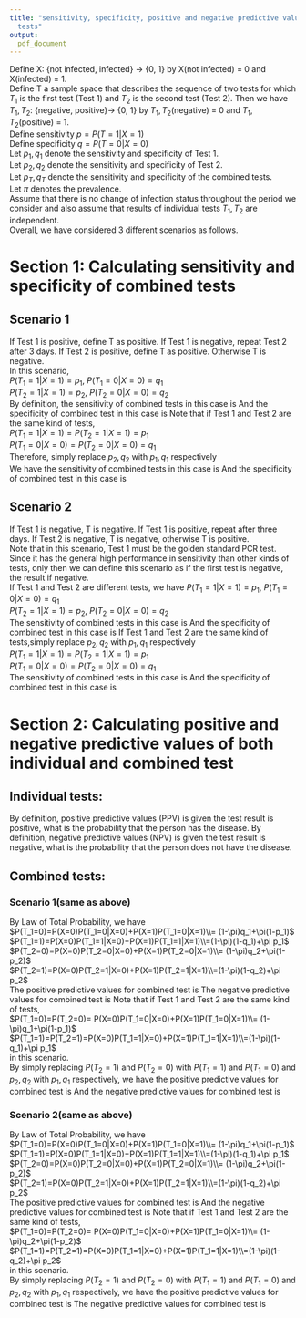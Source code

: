 ```yaml
---
title: "sensitivity, specificity, positive and negative predictive values of combined
  tests"
output:
  pdf_document
---
```


Define X: {not infected, infected} $\rightarrow$ {0, 1} by X(not infected) = 0 and X(infected) = 1.\
Define T a sample space that describes the sequence of two tests for which $T_1$ is the first test (Test 1) and $T_2$ is the second test (Test 2). Then we have $T_1, T_2$: {negative, positive}$\rightarrow$ {0, 1} by $T_1, T_2$(negative) = 0 and $T_1, T_2$(positive) = 1.\
Define sensitivity $p=P(T=1|X=1)$\
Define specificity $q=P(T=0|X=0)$\
Let $p_1, q_1$ denote the sensitivity and specificity of Test 1.\
Let $p_2, q_2$ denote the sensitivity and specificity of Test 2.\
Let $p_T, q_T$ denote the sensitivity and specificity of the combined tests.\
Let $\pi$ denotes the prevalence.\
Assume that there is no change of infection status throughout the period we consider and also assume that results of individual tests $T_1, T_2$ are independent.\
Overall, we have considered 3 different scenarios as follows.

# Section 1: Calculating sensitivity and specificity of combined tests

## Scenario 1
If Test 1 is positive, define T as positive. If Test 1 is negative, repeat Test 2 after 3 days. If Test 2 is positive, define T as positive. Otherwise T is negative.\
In this scenario,\
$P(T_1=1|X=1)=p_1$, $P(T_1=0|X=0)=q_1$\
$P(T_2=1|X=1)=p_2$, $P(T_2=0|X=0)=q_2$\
By definition, the sensitivity of combined tests in this case is
\begin{align*}
p_T &= P(T\ positive| X=1)\\
&= 1-P(T\ negative|X=1)\\
&=1-P(T_1=0,T_2=0|X=1)\\
&=1-P(T_1=0|X=1)P(T_2=0|X=1)(since\ the\ result\ of\ T_1,T_2\ are\ independent)\\
&=1-(1-p_1)(1-p_2)\\
&=p_1+p_2(1-p_1)
\end{align*}
And the specificity of combined test in this case is
\begin{align*}
q_T &= P(T\ negative|X=0)\\
&=P(T_1=0,T_2=0|X=0)\\
&=P(T_1=0|X=0)P(T_2=0|X=0)\ (since\ the\ result\ of\ T_1,T_2\ are\ independent)\\
&=q_1q_2
\end{align*}
Note that if Test 1 and Test 2 are the same kind of tests,\
$P(T_1=1|X=1)=P(T_2=1|X=1)=p_1$\
$P(T_1=0|X=0)=P(T_2=0|X=0)=q_1$\
Therefore, simply replace $p_2,q_2$ with $p_1,q_1$ respectively\
We have the sensitivity of combined tests in this case is
\begin{align*}
p_T = 2p_1-p_1^2
\end{align*}
And the specificity of combined test in this case is
\begin{align*}
q_T =q_1^2
\end{align*}

## Scenario 2
If Test 1 is negative, T is negative. If Test 1 is positive, repeat after three days. If Test 2 is negative, T is negative, otherwise T is positive.\
Note that in this scenario, Test 1 must be the golden standard PCR test. Since it has the general high performance in sensitivity than other kinds of tests, only then we can define this scenario as if the first test is negative, the result if negative.\
If Test 1 and Test 2 are different tests, we have
$P(T_1=1|X=1)=p_1$, $P(T_1=0|X=0)=q_1$\
$P(T_2=1|X=1)=p_2$, $P(T_2=0|X=0)=q_2$\
The sensitivity of combined tests in this case is
\begin{align*}
p_T &= P(T\ positive| X=1)\\
&= P(T_1 = 1, T_2 = 1|X=1)\\
&= P(T_1=1|X=1)P(T_2=1|X=1)\ (since\ the\ result\ of\ T_1,T_2\ are\ independent)\\
&=p_1p_2
\end{align*}
And the specificity of combined test in this case is
\begin{align*}
q_T &= P(T\ negative|X=0)\\
&=1-P(T\ positive|X=0)\\
&=1-P(T_1=1,T_2=1|X=0)\\
&=1-P(T_1=1|X=0)P(T_2=1|X=0)(since\ the\ result\ of\ T_1,T_2\ are\ independent)\\
&=1-(1-q_1)(1-q_2)\\
&=q_1+q_2(1-q_1)
\end{align*}
If Test 1 and Test 2 are the same kind of tests,simply replace $p_2,q_2$ with $p_1,q_1$ respectively\
$P(T_1=1|X=1)=P(T_2=1|X=1)=p_1$\
$P(T_1=0|X=0)=P(T_2=0|X=0)=q_1$\
The sensitivity of combined tests in this case is
\begin{align*}
p_T = p_1^2
\end{align*}
And the specificity of combined test in this case is
\begin{align*}
q_T = 2q_1-q_1^2
\end{align*}

# Section 2: Calculating positive and negative predictive values of both individual and combined test

## Individual tests:
By definition, positive predictive values (PPV) is given the test result is positive, what is the probability that the person has the disease.
\begin{align*}
PPV &= P(X=1|T=1)\\
&=\frac{P(X=1)P(T=1|X=1)}{P(T=1)}\\
&=\frac{P(X=1)P(T=1|X=1)}{P(X=0)P(T=1|X=0)+P(X=1)P(T=1|X=1)}(By\ Law\ of\ Total\ Probability)\\
&= \frac{\pi p}{\pi p+(1-\pi)(1-q)}
\end{align*}
By definition, negative predictive values (NPV) is given the test result is negative, what is the probability that the person does not have the disease.
\begin{align*}
NPV &= P(X=0|T=0)\\
&= \frac{P(X=0)P(T=0|X=0)}{P(T=0)}\\
&=\frac{P(X=0)P(T=0|X=0)}{P(X=0)P(T=0|X=0)+P(X=1)P(T=0|X=1)}(By\ Law\ of\ Total\ Probability)\\
&=\frac{(1-\pi)q}{(1-\pi)q+\pi(1-p)}
\end{align*}

## Combined tests:

### Scenario 1(same as above)
By Law of Total Probability, we have\
$P(T_1=0)=P(X=0)P(T_1=0|X=0)+P(X=1)P(T_1=0|X=1)\\= (1-\pi)q_1+\pi(1-p_1)$\
$P(T_1=1)=P(X=0)P(T_1=1|X=0)+P(X=1)P(T_1=1|X=1)\\=(1-\pi)(1-q_1)+\pi p_1$\
$P(T_2=0)=P(X=0)P(T_2=0|X=0)+P(X=1)P(T_2=0|X=1)\\= (1-\pi)q_2+\pi(1-p_2)$\
$P(T_2=1)=P(X=0)P(T_2=1|X=0)+P(X=1)P(T_2=1|X=1)\\=(1-\pi)(1-q_2)+\pi p_2$\
The positive predictive values for combined test is
\begin{align*}
PPV_T &= P(X=1|T\ is\ positive)\\
&=P(X=1|T_1=1 \ Or \ T_1=0,T_2=1)\\
&=\frac{P(X=1\cap T_1=1)+P(X=1\cap T_1=0,T_2=1)}{P(T_1=1)+P(T_1=0,T_2=1)}(event\  T_1=0,\ T_1=1\ form \ a\ partition\ of\ sample\ space)\\
&=\frac{P(T_1=1)P(X=1|T_1=1)+P(T_1=0,T_2=1)P(X=1|T_1=0,T_2=1)}{P(T_1=1)+P(T_1=0,T_2=1)}(by\ Bayesian\ Theorem)\\
&=\frac{P(X=1)P(T_1=1|X=1)+P(X=1)P(T_1=0,T_2=1|X=1)}{P(T_1=1)+P(T_1=0)P(T_2=1)}(by\ Conditional\ Probability)\\
&=\frac{\pi p_1+\pi p_2(1-p_1)}{(1-\pi)(1-q_1)+\pi p_1+((1-\pi)q_1+\pi(1-p_1))((1-\pi)(1-q_2)+\pi p_2)}
\end{align*}
The negative predictive values for combined test is
\begin{align*}
(*)NPV_T &=P(X=0|T\ is\ negative)\\
&=P(X=0|T_1=0,T_2=0)\\
&=\frac{P(X=0)P(T_1=0,T_2=0|X=0)}{P(T_1=0,T_2=0)}(by\ Bayesian\ Theorem)\\
&=\frac{P(X=0)P(T_1=0|X=0)P(T_2=0|X=0)}{P(T_1=0)P(T_2=0)}(by\ Conditional\ Probability)\\
&=\frac{(1-\pi)q_1q_2}{((1-\pi)q_1+\pi(1-p_1))((1-\pi)q_2+\pi(1-p_2))}
\end{align*}
Note that if Test 1 and Test 2 are the same kind of tests,\
$P(T_1=0)=P(T_2=0)= P(X=0)P(T_1=0|X=0)+P(X=1)P(T_1=0|X=1)\\= (1-\pi)q_1+\pi(1-p_1)$\
$P(T_1=1)=P(T_2=1)=P(X=0)P(T_1=1|X=0)+P(X=1)P(T_1=1|X=1)\\=(1-\pi)(1-q_1)+\pi p_1$\
in this scenario.\
By simply replacing $P(T_2=1)$ and $P(T_2=0)$ with $P(T_1=1)$ and $P(T_1=0)$ and $p_2,q_2$ with $p_1,q_1$ respectively, we have the positive predictive values for combined test is
\begin{align*}
PPV_T =\frac{\pi p_1(2-p_1)}{((1-\pi)(1-q_1)+\pi p_1)((1-\pi)q_1+\pi(1-p_1)+1)}
\end{align*}
And the negative predictive values for combined test is
\begin{align*}
(*)NPV_T=\frac{(1-\pi)q_1^2}{((1-\pi)q_1+\pi(1-p_1))^2}
\end{align*}

### Scenario 2(same as above)
By Law of Total Probability, we have\
$P(T_1=0)=P(X=0)P(T_1=0|X=0)+P(X=1)P(T_1=0|X=1)\\= (1-\pi)q_1+\pi(1-p_1)$\
$P(T_1=1)=P(X=0)P(T_1=1|X=0)+P(X=1)P(T_1=1|X=1)\\=(1-\pi)(1-q_1)+\pi p_1$\
$P(T_2=0)=P(X=0)P(T_2=0|X=0)+P(X=1)P(T_2=0|X=1)\\= (1-\pi)q_2+\pi(1-p_2)$\
$P(T_2=1)=P(X=0)P(T_2=1|X=0)+P(X=1)P(T_2=1|X=1)\\=(1-\pi)(1-q_2)+\pi p_2$\
The positive predictive values for combined test is
\begin{align*}
(*)PPV_T &=P(X=1|T\ is\ positive)\\ &=P(X=1|T_1=1,T_2=1)\\
&=\frac{P(X=1)P(T_1=1,T_2=1|X=1)}{P(T_1=1,T_2=1)}(by\ Bayesian\ Theorem)\\
&=\frac{P(X=1)P(T_1=1|X=1)P(T_2=1|X=1)}{P(T_1=1)P(T_2=1)}(by\ Conditional\ Probability)\\
&=\frac{\pi p_1p_2}{((1-\pi)(1-q_1)+\pi p_1)((1-\pi)(1-q_2)+\pi p_2)}
\end{align*}
And the negative predictive values for combined test is
\begin{align*}
NPV_T &=P(X=0|T\ is\ negative)\\
&=P(X=0|T_1=0\ Or\ T_1=1,T_2=0)\\
&=\frac{P(X=0\cap T_1=0)+P(X=0\cap T_1=1,T_2=0)}{P(T_1=0)+P(T_1=1,T_2=0)}(event\  T_1=0,\ T_1=1\ form \ a\ partition\ of\ sample\ space)\\
&=\frac{P(T_1=0)P(X=0|T_1=0)+P(T_1=1,T_2=0)P(X=0|T_1=1,T_2=0)}{P(T_1=0)+P(T_1=1,T_2=0)}(by\ Bayesian\ Theorem)\\
&=\frac{P(X=0)P(T_1=0|X=0)+P(X=0)P(T_1=1,T_2=0|X=0)}{P(T_1=0)+P(T_1=1)P(T_2=0)}(by\ Conditional\ Probability)\\
&=\frac{(1-\pi)(q_1+q_2-q_1q_2)}{(1-\pi)q_1+\pi(1-p_1)+((1-\pi)(1-q_1)+\pi p_1)((1-\pi)q_2+\pi(1-p_2))}
\end{align*}
Note that if Test 1 and Test 2 are the same kind of tests,\
$P(T_1=0)=P(T_2=0)= P(X=0)P(T_1=0|X=0)+P(X=1)P(T_1=0|X=1)\\= (1-\pi)q_2+\pi(1-p_2)$\
$P(T_1=1)=P(T_2=1)=P(X=0)P(T_1=1|X=0)+P(X=1)P(T_1=1|X=1)\\=(1-\pi)(1-q_2)+\pi p_2$\
in this scenario.\
By simply replacing $P(T_2=1)$ and $P(T_2=0)$ with $P(T_1=1)$ and $P(T_1=0)$ and $p_2,q_2$ with $p_1,q_1$ respectively, we have the positive predictive values for combined test is
\begin{align*}
(*)PPV_T=\frac{\pi p_1^2}{((1-\pi)(1-q_1)+\pi p_1)^2}
\end{align*}
The negative predictive values for combined test is
\begin{align*}
NPV_T=\frac{1-\pi q_1(2-q_1)}{((1-\pi)q_1+\pi(1-p_1))((1-\pi)(1-q_1)+\pi p_1+1)}
\end{align*}
